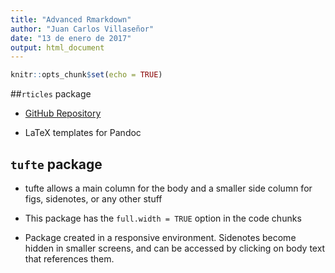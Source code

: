 ```yaml
---
title: "Advanced Rmarkdown"
author: "Juan Carlos Villaseñor"
date: "13 de enero de 2017"
output: html_document
---
```


```r
knitr::opts_chunk$set(echo = TRUE)
```


##`rticles` package

  - [GitHub Repository](https://www.github.com/rstudio/rticles)

  - LaTeX templates for Pandoc
  

## `tufte` package

  - tufte allows a main column for the body and a smaller side column for figs, sidenotes, or any other stuff
  
  - This package has the `full.width = TRUE` option in the code chunks
  
  - Package created in a responsive environment. Sidenotes become hidden in smaller screens, and can be accessed by clicking on body text that references them.
  

  
  
